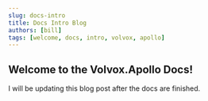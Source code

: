```yaml
---
slug: docs-intro
title: Docs Intro Blog
authors: [bill]
tags: [welcome, docs, intro, volvox, apollo]
---
```


## Welcome to the Volvox.Apollo Docs!

I will be updating this blog post after the docs are finished.